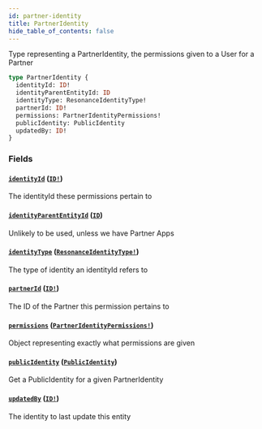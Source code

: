 ```yaml
---
id: partner-identity
title: PartnerIdentity
hide_table_of_contents: false
---
```



Type representing a PartnerIdentity, the permissions given to a User for a Partner

```graphql
type PartnerIdentity {
  identityId: ID!
  identityParentEntityId: ID
  identityType: ResonanceIdentityType!
  partnerId: ID!
  permissions: PartnerIdentityPermissions!
  publicIdentity: PublicIdentity
  updatedBy: ID!
}
```


### Fields

#### [`identityId`](#) ([`ID!`](/adminidentity/api/graphql-admin/reference/scalars/id))

The identityId these permissions pertain to


#### [`identityParentEntityId`](#) ([`ID`](/adminidentity/api/graphql-admin/reference/scalars/id))

Unlikely to be used, unless we have Partner Apps


#### [`identityType`](#) ([`ResonanceIdentityType!`](/adminidentity/api/graphql-admin/reference/enums/resonance-identity-type))

The type of identity an identityId refers to


#### [`partnerId`](#) ([`ID!`](/adminidentity/api/graphql-admin/reference/scalars/id))

The ID of the Partner this permission pertains to


#### [`permissions`](#) ([`PartnerIdentityPermissions!`](/adminidentity/api/graphql-admin/reference/objects/partner-identity-permissions))

Object representing exactly what permissions are given


#### [`publicIdentity`](#) ([`PublicIdentity`](/adminidentity/api/graphql-admin/reference/objects/public-identity))

Get a PublicIdentity for a given PartnerIdentity


#### [`updatedBy`](#) ([`ID!`](/adminidentity/api/graphql-admin/reference/scalars/id))

The identity to last update this entity




